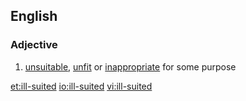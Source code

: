 ==English==

===Adjective===
{{en-adj}}
# [[unsuitable]], [[unfit]] or [[inappropriate]] for some purpose

[[et:ill-suited]]
[[io:ill-suited]]
[[vi:ill-suited]]